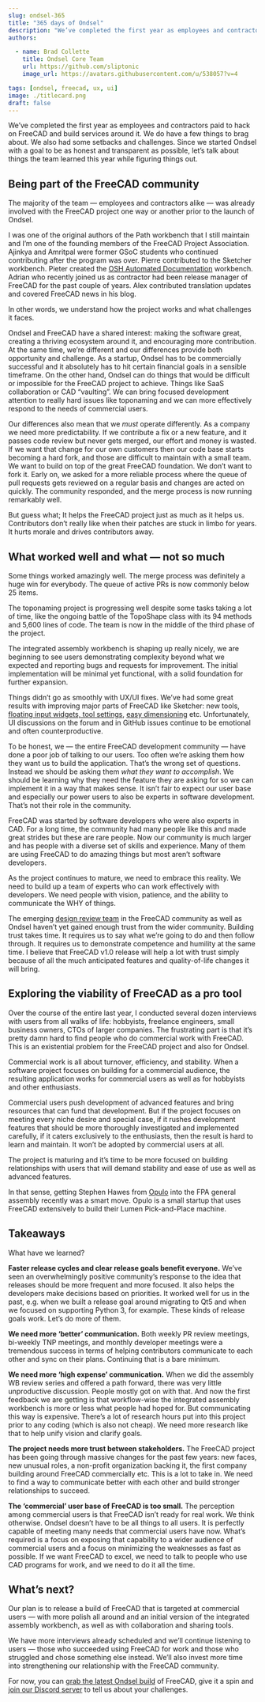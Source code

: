 ```yaml
---
slug: ondsel-365
title: "365 days of Ondsel"
description: "We’ve completed the first year as employees and contractors paid to hack on FreeCAD and build services around it. Let’s talk about things we've learned."
authors:

  - name: Brad Collette
    title: Ondsel Core Team
    url: https://github.com/sliptonic
    image_url: https://avatars.githubusercontent.com/u/538057?v=4

tags: [ondsel, freecad, ux, ui]
image: ./titlecard.png
draft: false
---
```


We’ve completed the first year as employees and contractors paid to hack on FreeCAD and build services around it. We do have a few things to brag about. We also had some setbacks and challenges. Since we started Ondsel with a goal to be as honest and transparent as possible, let’s talk about things the team learned this year while figuring things out.

## Being part of the FreeCAD community

The majority of the team — employees and contractors alike — was already involved with the FreeCAD project one way or another prior to the launch of Ondsel.

I was one of the original authors of the Path workbench that I still maintain and I’m one of the founding members of the FreeCAD Project Association. Ajinkya and Amritpal were former GSoC students who continued contributing after the program was over. Pierre contributed to the Sketcher workbench. Pieter created the [OSH Automated Documentation](https://osh-autodoc.org) workbench. Adrian who recently joined us as contractor had been release manager of FreeCAD for the past couple of years. Alex contributed translation updates and covered FreeCAD news in his blog.

In other words, we understand how the project works and what challenges it faces.

Ondsel and FreeCAD have a shared interest: making the software great, creating a thriving ecosystem around it, and encouraging more contribution. At the same time, we’re different and our differences provide both opportunity and challenge.  As a startup, Ondsel has to be commercially successful and it absolutely has to hit certain financial goals in a sensible timeframe. On the other hand, Ondsel can do things that would be difficult or impossible for the FreeCAD project to achieve. Things like SaaS collaboration or CAD “vaulting”. We can bring focused development attention to really hard issues like toponaming and we can more effectively respond to the needs of commercial users.

Our differences also mean that we _must_ operate differently. As a company we need more predictability. If we contribute a fix or a new feature, and it passes code review but never gets merged, our effort and money is wasted.  If we want that change for our own customers then our code base starts becoming a hard fork, and those are difficult to maintain with a small team. We want to build on top of the great FreeCAD foundation. We don’t want to fork it.  Early on, we asked for a more reliable process where the queue of pull requests gets reviewed on a regular basis and changes are acted on quickly. The community responded, and the merge process is now running remarkably well.

But guess what; It helps the FreeCAD project just as much as it helps us. Contributors don’t really like when their patches are stuck in limbo for years. It hurts morale and drives contributors away. 

## What worked well and what — not so much

Some things worked amazingly well. The merge process was definitely a huge win for everybody. The queue of active PRs is now commonly below 25 items.

The toponaming project is progressing well despite some tasks taking a lot of time, like the ongoing battle of the TopoShape class with its 94 methods and 5,600 lines of code. The team is now in the middle of the third phase of the project.

The integrated assembly workbench is shaping up really nicely, we are beginning to see users  demonstrating complexity beyond what we expected and reporting bugs and requests for improvement. The initial implementation will be minimal yet functional, with a solid foundation for further expansion.

Things didn’t go as smoothly with UX/UI fixes. We’ve had some great results with improving major parts of FreeCAD like Sketcher: new tools, [floating input widgets, tool settings](https://ondsel.com/blog/floating-input-widgets/), [easy dimensioning](https://ondsel.com/blog/ondsel-made-constraining-sketches-faster-and-easier/) etc. Unfortunately, UI discussions on the forum and in GitHub issues continue to be emotional and often counterproductive.

To be honest, we — the entire FreeCAD development community — have done a poor job of talking to our users. Too often we’re asking them how they want us to build the application. That’s the wrong set of questions.  Instead we should be asking them _what they want to accomplish_. We should be learning why they need the feature they are asking for so we can implement it in a way that makes sense. It isn’t fair to expect our user base and especially our power users to also be experts in software development. That’s not their role in the community.

FreeCAD was started by software developers who were also experts in CAD. For a long time, the community had many people like this and made great strides but these are rare people.  Now our community is much larger and has people with a diverse set of skills and experience.  Many of them are using FreeCAD to do amazing things but most aren’t software developers.

As the project continues to mature, we need to embrace this reality.  We need to build up a team of experts who can work effectively with developers.  We need people with vision, patience, and the ability to communicate the WHY of things.  

The emerging [design review team](https://ondsel.com/blog/freecad-breaking-open-source-ux-curse/) in the FreeCAD community as well as Ondsel haven’t yet gained enough trust from the wider community. Building trust takes time.  It requires us to say what we’re going to do and then follow through. It requires us to demonstrate competence and humility at the same time. I believe that FreeCAD v1.0 release will help a lot with trust simply because of all the much anticipated features and quality-of-life changes it will bring.

## Exploring the viability of FreeCAD as a pro tool

Over the course of the entire last year, I conducted several dozen interviews with users from all walks of life: hobbyists, freelance engineers, small business owners, CTOs of larger companies. The frustrating part is that it’s pretty damn hard to find people who do commercial work with FreeCAD. This is an existential problem for the FreeCAD project and also for Ondsel. 

Commercial work is all about turnover, efficiency, and stability. When a software project focuses on building for a commercial audience, the resulting application works for commercial users as well as for hobbyists and other enthusiasts. 

Commercial users push development of advanced features and bring resources that can fund that development. But if the project focuses on meeting every niche desire and special case, if it rushes development features that should be more thoroughly investigated and implemented carefully, if it caters exclusively to the enthusiasts, then the result is hard to learn and maintain.  It won’t be adopted by commercial users at all. 

The project is maturing and it’s time to be more focused on building relationships with users that will demand stability and ease of use as well as advanced features.

In that sense, getting Stephen Hawes from [Opulo](https://www.opulo.io/) into the FPA general assembly recently was a smart move. Opulo is a small startup that uses FreeCAD extensively to build their Lumen Pick-and-Place machine.

## Takeaways

What have we learned?

**Faster release cycles and clear release goals benefit everyone.** We’ve seen an overwhelmingly positive community’s response to the idea that releases should be more frequent and more focused. It also helps the developers make decisions based on priorities. It worked well for us in the past, e.g. when we built a release goal around migrating to Qt5 and when we focused on supporting Python 3, for example. These kinds of release goals work.  Let’s do more of them.

**We need more ‘better’ communication.** Both weekly PR review meetings, bi-weekly TNP meetings, and monthly developer meetings were a tremendous success in terms of helping contributors communicate to each other and sync on their plans. Continuing that is a bare minimum.

**We need more ‘high expense’ communication.** When we did the assembly WB review series and offered a path forward, there was very little unproductive discussion. People mostly got on with that. And now the first feedback we are getting is that workflow-wise the integrated assembly workbench is more or less what people had hoped for. But communicating this way is expensive. There’s a lot of research hours put into this project prior to any coding (which is also not cheap). We need more research like that to help unify vision and clarify goals.

**The project needs more trust between stakeholders.** The FreeCAD project has been going through massive changes for the past few years: new faces, new unusual roles, a non-profit organization backing it, the first company building around FreeCAD commercially etc. This is a lot to take in. We need to find a way to communicate better with each other and build stronger relationships to succeed.

**The ‘commercial’ user base of FreeCAD is too small.** The perception among commercial users is that FreeCAD isn’t ready for real work. We think otherwise. Ondsel doesn’t have to be all things to all users. It is perfectly capable of meeting many needs that commercial users have now.  What’s required is a focus on exposing that capability to a wider audience of commercial users and a focus on minimizing the weaknesses as fast as possible. If we want FreeCAD to excel, we need to talk to people who use CAD programs for work, and we need to do it all the time.

## What’s next?

Our plan is to release a build of FreeCAD that is targeted at commercial users — with more polish all around and an initial version of the integrated assembly workbench, as well as with collaboration and sharing tools.

We have more interviews already scheduled and we’ll continue listening to users — those who succeeded using FreeCAD for work and those who struggled and chose something else instead. We’ll also invest more time into strengthening our relationship with the FreeCAD community.

For now, you can [grab the latest Ondsel build](https://ondsel.com/download) of FreeCAD, give it a spin and [join our Discord server](https://discord.com/invite/7jmzezyyfP) to tell us about your challenges.
